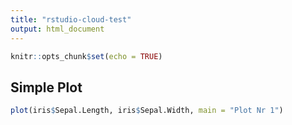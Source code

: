 ```yaml
---
title: "rstudio-cloud-test"
output: html_document
---
```


```r
knitr::opts_chunk$set(echo = TRUE)
```

## Simple Plot

```r
plot(iris$Sepal.Length, iris$Sepal.Width, main = "Plot Nr 1")
```

